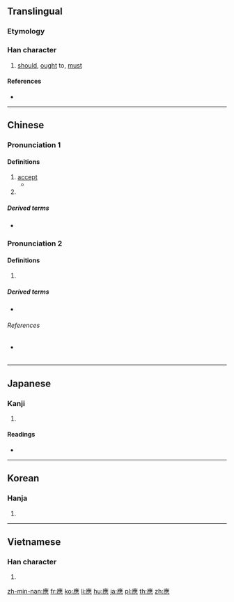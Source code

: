 {{also|应|応}}
==Translingual==
{{Han simplified forms|應|応|应}}

===Etymology===
{{Han compound|䧹|心|c1=p|c2=s|t2=heart|ls=psc}}

===Han character===
{{Han char|rn=61|rad=心|as=13|sn=16|four=00231|canj=IOGP,IGP|ids=⿸䧹心}}

# [[should]], [[ought]] to, [[must]]

====References====
* {{Han ref|kx=0405.210|dkj=11330|dj=0746.020|hdz=42359.030|uh=61C9|ud=25033|bh=C0B3|bd=49331}}

----

==Chinese==
{{zh-forms|s=应|alt=応}}

===Pronunciation 1===
{{zh-pron
|m=yīng
|c=jing1
|h=
|mn=
|mc=y
|oc=y
|ma=
|cat=v
}}

====Definitions====
{{zh-hanzi}}

# [[accept]]
#* {{zh-l|文王 既 勤 止，我 應受 之。}}
# {{rfdef|lang=zh}}

=====Derived terms=====
* {{zh-l|應該}}

===Pronunciation 2===
{{zh-pron
|m=yìng
|c=jing3
|h=pfs=en/yin
|mn=ìn/eng/èng
|mn_note=ìn - vernacular, eng, èng - literary
|mc=y
|oc=y
|ma=
|cat=v
}}

====Definitions====
{{zh-hanzi}}

# {{rfdef|lang=zh}}

=====Derived terms=====
* {{zh-l|答應}}

======References======
* {{qualifier|Min Nan}} {{thcwd|12172}}

----

==Japanese==

===Kanji===
{{ja-kanji|grade=|rs=心13|style=ky|shin=応}}

# {{defn|lang=ja|sort=心13}}

====Readings====
* {{ja-readings|on=[[よう]] (yō), [[おう]] (ō)|kun=[[あたる]] (ataru)}}

----

==Korean==

===Hanja===
{{ko-hanja|hangeul=응|eumhun=|rv=eung|mr=ŭng|y=ung}}

# {{defn|lang=ko|sort=心13}}

----

==Vietnamese==

===Han character===
{{vi-hantu|[[ứng]], [[ưng]], [[ừng]]|rs=心13}}

# {{defn|lang=vi|sort=心13}}

[[zh-min-nan:應]]
[[fr:應]]
[[ko:應]]
[[li:應]]
[[hu:應]]
[[ja:應]]
[[pl:應]]
[[th:應]]
[[zh:應]]